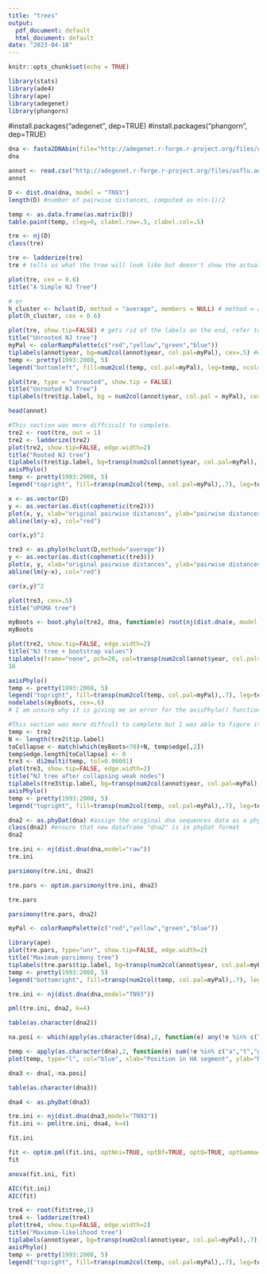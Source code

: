 ```yaml
---
title: "trees"
output:
  pdf_document: default
  html_document: default
date: "2023-04-18"
---
```


```r
knitr::opts_chunk$set(echo = TRUE)
```


```r
library(stats)
library(ade4)
library(ape)
library(adegenet)
library(phangorn)
```
#install.packages("adegenet", dep=TRUE)
#install.packages("phangorn", dep=TRUE)


```r
dna <- fasta2DNAbin(file="http://adegenet.r-forge.r-project.org/files/usflu.fasta")
dna
```
```r
annot <- read.csv("http://adegenet.r-forge.r-project.org/files/usflu.annot.csv", header=TRUE, row.names=1)
annot
```

```r
D <- dist.dna(dna, model = "TN93")
length(D) #number of pairwise distances, computed as n(n-1)/2
```
```r
temp <- as.data.frame(as.matrix(D))
table.paint(temp, cleg=0, clabel.row=.5, clabel.col=.5)
```
```r
tre <- nj(D)
class(tre)
```

```r
tre <- ladderize(tre)
tre # tells us what the tree will look like but doesn't show the actual construction
```
```r
plot(tre, cex = 0.6)
title("A Simple NJ Tree")
```
```r
# or 
h_cluster <- hclust(D, method = "average", members = NULL) # method = average is used for UPGMA, members can be equal to NULL or a vector with a length of size D
plot(h_cluster, cex = 0.6)
```
```r
plot(tre, show.tip=FALSE) # gets rid of the labels on the end, refer to the first tree depicted above
title("Unrooted NJ tree")
myPal <- colorRampPalette(c("red","yellow","green","blue"))
tiplabels(annot$year, bg=num2col(annot$year, col.pal=myPal), cex=.5) #we use the annot dataset to get our years
temp <- pretty(1993:2008, 5)
legend("bottomleft", fill=num2col(temp, col.pal=myPal), leg=temp, ncol=2)
```
```r
plot(tre, type = "unrooted", show.tip = FALSE)
title("Unrooted NJ Tree")
tiplabels(tre$tip.label, bg = num2col(annot$year, col.pal = myPal), cex = 0.5)

```
```r
head(annot)

```

```r
#This section was more diffcicult to complete.
tre2 <- root(tre, out = 1)
tre2 <- ladderize(tre2)
plot(tre2, show.tip=FALSE, edge.width=2)
title("Rooted NJ tree")
tiplabels(tre$tip.label, bg=transp(num2col(annot$year, col.pal=myPal),.7), cex=.5, fg="transparent")
axisPhylo()
temp <- pretty(1993:2008, 5)
legend("topright", fill=transp(num2col(temp, col.pal=myPal),.7), leg=temp, ncol=2)
```
```r
x <- as.vector(D)
y <- as.vector(as.dist(cophenetic(tre2)))
plot(x, y, xlab="original pairwise distances", ylab="pairwise distances on the tree", main="Is NJ appropriate?", pch=20, col=transp("black",.1), cex=3)
abline(lm(y~x), col="red")
```
```r
cor(x,y)^2
```

```r
tre3 <- as.phylo(hclust(D,method="average"))
y <- as.vector(as.dist(cophenetic(tre3)))
plot(x, y, xlab="original pairwise distances", ylab="pairwise distances on the tree", main="Is UPGMA appropriate?", pch=20, col=transp("black",.1), cex=3)
abline(lm(y~x), col="red")
```
```r
cor(x,y)^2
```

```r
plot(tre3, cex=.5)
title("UPGMA tree")
```

```r
myBoots <- boot.phylo(tre2, dna, function(e) root(nj(dist.dna(e, model = "TN93")),1))
myBoots
```
```r
plot(tre2, show.tip=FALSE, edge.width=2)
title("NJ tree + bootstrap values")
tiplabels(frame="none", pch=20, col=transp(num2col(annot$year, col.pal=myPal),.7), cex=3, fg="transparent")
16
```

```r
axisPhylo()
temp <- pretty(1993:2008, 5)
legend("topright", fill=transp(num2col(temp, col.pal=myPal),.7), leg=temp, ncol=2)
nodelabels(myBoots, cex=.6)
# I am unsure why it is giving me an error for the axisPhylo() function
```

```r
#This section was more diffcult to complete but I was able to figure it out. 
temp <- tre2
N <- length(tre2$tip.label)
toCollapse <- match(which(myBoots<70)+N, temp$edge[,2])
temp$edge.length[toCollapse] <- 0
tre3 <- di2multi(temp, tol=0.00001)
plot(tre3, show.tip=FALSE, edge.width=2)
title("NJ tree after collapsing weak nodes")
tiplabels(tre3$tip.label, bg=transp(num2col(annot$year, col.pal=myPal),.7), cex=.5, fg="transparent")
axisPhylo()
temp <- pretty(1993:2008, 5)
legend("topright", fill=transp(num2col(temp, col.pal=myPal),.7), leg=temp, ncol=2)
```

```r
dna2 <- as.phyDat(dna) #assign the original dna sequences data as a phyDat object...
class(dna2) #ensure that new dataframe "dna2" is in phyDat format
dna2
```

```r
tre.ini <- nj(dist.dna(dna,model="raw"))
tre.ini
```
```r
parsimony(tre.ini, dna2)
```

```r
tre.pars <- optim.parsimony(tre.ini, dna2)
```

```r
tre.pars
```

```r
parsimony(tre.pars, dna2)
```

```r
myPal <- colorRampPalette(c("red","yellow","green","blue"))
```

```r
library(ape)
plot(tre.pars, type="unr", show.tip=FALSE, edge.width=2)
title("Maximum-parsimony tree")
tiplabels(tre.pars$tip.label, bg=transp(num2col(annot$year, col.pal=myPal),.7), cex=.5, fg="transparent")
temp <- pretty(1993:2008, 5)
legend("bottomright", fill=transp(num2col(temp, col.pal=myPal),.7), leg=temp, ncol=2, bg=transp("white"))
```
```r
tre.ini <- nj(dist.dna(dna,model="TN93"))
```

```r
pml(tre.ini, dna2, k=4)
```
```r
table(as.character(dna2))
```
```r
na.posi <- which(apply(as.character(dna),2, function(e) any(!e %in% c("a","t","g","c"))))
```

```r
temp <- apply(as.character(dna),2, function(e) sum(!e %in% c("a","t","g","c")))
plot(temp, type="l", col="blue", xlab="Position in HA segment", ylab="Number of NAs")
```
```r
dna3 <- dna[,-na.posi]
```

```r
table(as.character(dna3))
```

```r
dna4 <- as.phyDat(dna3)
```

```r
tre.ini <- nj(dist.dna(dna3,model="TN93"))
fit.ini <- pml(tre.ini, dna4, k=4)
```

```r
fit.ini
```
```r
fit <- optim.pml(fit.ini, optNni=TRUE, optBf=TRUE, optQ=TRUE, optGamma=TRUE)
fit
```
```r
anova(fit.ini, fit)
```
```r
AIC(fit.ini)
AIC(fit)
```

```r
tre4 <- root(fit$tree,1)
tre4 <- ladderize(tre4)
plot(tre4, show.tip=FALSE, edge.width=2)
title("Maximum-likelihood tree")
tiplabels(annot$year, bg=transp(num2col(annot$year, col.pal=myPal),.7), cex=.5, fg="transparent")
axisPhylo()
temp <- pretty(1993:2008, 5)
legend("topright", fill=transp(num2col(temp, col.pal=myPal),.7), leg=temp, ncol=2)
```

